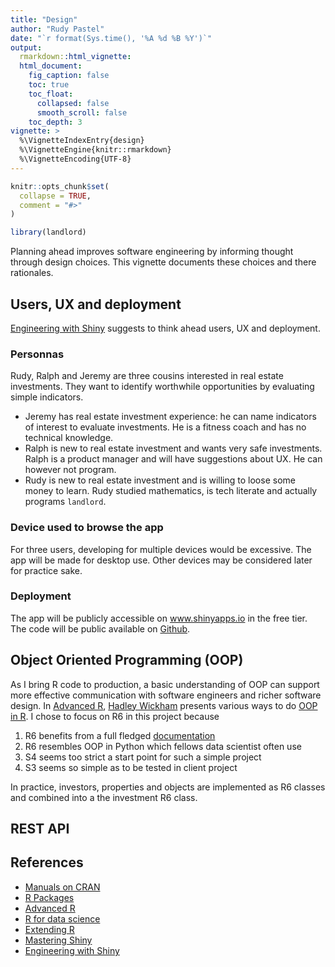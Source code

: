 ```yaml
---
title: "Design"
author: "Rudy Pastel"
date: "`r format(Sys.time(), '%A %d %B %Y')`"
output: 
  rmarkdown::html_vignette:
  html_document:
    fig_caption: false
    toc: true
    toc_float:
      collapsed: false
      smooth_scroll: false
    toc_depth: 3
vignette: >
  %\VignetteIndexEntry{design}
  %\VignetteEngine{knitr::rmarkdown}
  %\VignetteEncoding{UTF-8}
---
```


```r
knitr::opts_chunk$set(
  collapse = TRUE,
  comment = "#>"
)
```

```r
library(landlord)
```

Planning ahead improves software engineering by informing thought through design
choices. This vignette documents these choices and there rationales.


## Users, UX and deployment

[Engineering with Shiny](https://engineering-shiny.org/) suggests to think ahead
users, UX and deployment.

### Personnas

Rudy, Ralph and Jeremy are three cousins interested in real estate investments.
They want to identify worthwhile opportunities by evaluating simple indicators.


* Jeremy has real estate investment experience: he can name indicators of interest
to evaluate investments. He is a fitness coach and has no technical knowledge.
* Ralph is new to real estate investment and wants very safe investments.
Ralph is a product manager and will have suggestions about UX. He can however
not program.
* Rudy is new to real estate investment and is willing to loose some money to learn.
Rudy studied mathematics, is tech literate and actually programs `landlord`.

### Device used to browse the app


For three users, developing for multiple devices would be excessive. The app
will be made for desktop use. Other devices may be considered later for practice
sake.


### Deployment

The app will be publicly accessible on [www.shinyapps.io](https://www.shinyapps.io/)
in the free tier. The code will be public available on 
[Github](https://github.com/RudyPastel/landlord).


## Object Oriented Programming (OOP)

As I bring R code to production, a basic understanding of OOP can support more 
effective communication with software engineers and richer software design.
In [Advanced R](https://adv-r.hadley.nz/index.html), [Hadley Wickham](https://hadley.nz/)
presents various ways to do [OOP in R](https://adv-r.hadley.nz/oo.html#oop-in-r).
I chose to focus on R6 in this project because

1. R6 benefits from a full fledged [documentation](https://r6.r-lib.org/)
1. R6 resembles OOP in Python which fellows data scientist often use
1. S4 seems too strict a start point for such a simple project
1. S3 seems so simple as to be tested in client project

In practice, investors, properties and objects are implemented as R6 classes and
combined into a the investment R6 class.

## REST API

## References

* [Manuals on CRAN](https://cran.r-project.org/manuals.html)
* [R Packages](https://r-pkgs.org/)
* [Advanced R](https://adv-r.hadley.nz/)
* [R for data science](https://r4ds.had.co.nz/)
* [Extending R](https://www.routledge.com/Extend-ing-R/Chambers/p/book/9781498775717)
* [Mastering Shiny](https://mastering-shiny.org/)
* [Engineering with Shiny](https://engineering-shiny.org/)
